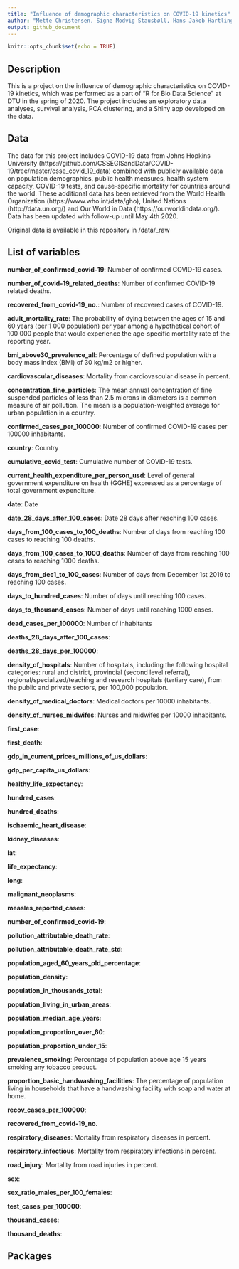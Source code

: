 ```yaml
---
title: "Influence of demographic characteristics on COVID-19 kinetics"
author: "Mette Christensen, Signe Modvig Stausbøll, Hans Jakob Hartling, Mette Christoffersen"
output: github_document
---
```


```r
knitr::opts_chunk$set(echo = TRUE)
```

## Description
This is a project on the influence of demographic characteristics on COVID-19 kinetics, which was performed as a part of "R for Bio Data Science" at DTU in the spring of 2020. The project includes an exploratory data analyses, survival analysis, PCA clustering, and a Shiny app developed on the data.


## Data
The data for this project includes COVID-19 data from Johns Hopkins University (https://github.com/CSSEGISandData/COVID-19/tree/master/csse_covid_19_data) combined with publicly available data on population demographics, public health measures, health system capacity, COVID-19 tests, and cause-specific mortality for countries around the world. These additional data has been retrieved from the World Health Organization (https://www.who.int/data/gho), United Nations (http://data.un.org/) and Our World in Data (https://ourworldindata.org/). Data has been updated with follow-up until May 4th 2020. 

Original data is available in this repository in /data/_raw


## List of variables
**number_of_confirmed_covid-19**: Number of confirmed COVID-19 cases.

**number_of_covid-19_related_deaths**: Number of confirmed COVID-19 related deaths.

**recovered_from_covid-19_no.**: Number of recovered cases of COVID-19.

**adult_mortality_rate**: The probability of dying between the ages of 15 and 60 years (per 1 000 population) per year among a hypothetical cohort of 100 000 people that would experience the age-specific mortality rate of the reporting year. 

**bmi_above30_prevalence_all**: Percentage of defined population with a body mass index (BMI) of 30 kg/m2 or higher.  

**cardiovascular_diseases**: Mortality from cardiovascular disease in percent.

**concentration_fine_particles**: The mean annual concentration of fine suspended particles of less than 2.5 microns in diameters is a common measure of air pollution. The mean is a population-weighted average for urban population in a country.

**confirmed_cases_per_100000**: Number of confirmed COVID-19 cases per 100000 inhabitants.

**country**: Country

**cumulative_covid_test**: Cumulative number of COVID-19 tests.

**current_health_expenditure_per_person_usd**: Level of general government expenditure on health (GGHE) expressed as a percentage of total government expenditure.

**date**: Date

**date_28_days_after_100_cases**: Date 28 days after reaching 100 cases.

**days_from_100_cases_to_100_deaths**: Number of days from reaching 100 cases to reaching 100 deaths.

**days_from_100_cases_to_1000_deaths**: Number of days from reaching 100 cases to reaching 1000 deaths.

**days_from_dec1_to_100_cases**: Number of days from December 1st 2019 to reaching 100 cases.

**days_to_hundred_cases**: Number of days until reaching 100 cases.

**days_to_thousand_cases**: Number of days until reaching 1000 cases.

**dead_cases_per_100000**: Number of inhabitants

**deaths_28_days_after_100_cases**:

**deaths_28_days_per_100000**:

**density_of_hospitals**: Number of hospitals, including the following hospital categories: rural and district, provincial (second level referral), regional/specialized/teaching and research hospitals (tertiary care), from the public and private sectors, per 100,000 population.

**density_of_medical_doctors**: Medical doctors per 10000 inhabitants.

**density_of_nurses_midwifes**: Nurses and midwifes per 10000 inhabitants. 

**first_case**:

**first_death**:

**gdp_in_current_prices_millions_of_us_dollars**:

**gdp_per_capita_us_dollars**:

**healthy_life_expectancy**:

**hundred_cases**:

**hundred_deaths**:

**ischaemic_heart_disease**:

**kidney_diseases**:

**lat**:

**life_expectancy**:

**long**:

**malignant_neoplasms**:

**measles_reported_cases**:

**number_of_confirmed_covid-19**:

**pollution_attributable_death_rate**: 

**pollution_attributable_death_rate_std**: 

**population_aged_60_years_old_percentage**:

**population_density**:

**population_in_thousands_total**:

**population_living_in_urban_areas**:

**population_median_age_years**:

**population_proportion_over_60**:

**population_proportion_under_15**:

**prevalence_smoking**: Percentage of population above age 15 years smoking any tobacco product.

**proportion_basic_handwashing_facilities**: The percentage of population living in households that have a handwashing facility with soap and water at home.

**recov_cases_per_100000**:

**recovered_from_covid-19_no.**

**respiratory_diseases**: Mortality from respiratory diseases in percent.

**respiratory_infectious**: Mortality from respiratory infections in percent.

**road_injury**: Mortality from road injuries in percent.

**sex**:

**sex_ratio_males_per_100_females**:

**test_cases_per_100000**:

**thousand_cases**:

**thousand_deaths**:


## Packages
